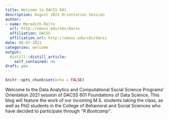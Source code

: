 ```yaml
---
title: Welcome to DACSS 601
description: August 2021 Orientation Session
author:
- name: Meredith Rolfe
  url: http://umass.edu/sbs/dacss
  affiliation: DACSS
  affiliation_url: http://umass.edu/sbs/dacss
date: 08-07-2021
categories: welcome
output:
  distill::distill_article:
    self_contained: no
draft: yes
---
```



```r
knitr::opts_chunk$set(echo = FALSE)
```

Welcome to the Data Analytics and Computational Social Science Programs' Orientation 2021 session of DACSS 601 Foundations of Data Science. This blog will feature the work of our incoming M.S. students taking the class, as well as PhD students in the College of Behavioral and Social Sciences who have decided to participate through *"R Bootcamp"*.



